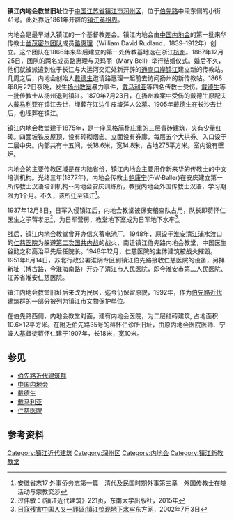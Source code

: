{{文物保护单位
| 级别 = 市县级
| 市/县名 = 镇江市
| 图片 = 
| 名称 = 伯先路近代建筑群
| 编号 = 
| 分类 = 近现代重要史迹及代表性建筑
| 时代 = 
| 所在 = [[镇江市|镇江市]][[润州区|润州区]]
| 登录 = 
}}
'''镇江内地会教堂旧址'''位于[[中国|中国]][[江苏省|江苏省]][[镇江市|镇江市]][[润州区|润州区]]，位于[[伯先路|伯先路]]中段东侧的小街41号。此处靠近1861年开辟的[[镇江英租界|镇江英租界]]。

内地会是最早进入镇江的一个基督教差会。镇江内地会由[[中国内地会|中国内地会]]的第一批来华传教士[[兰茂密尔团队|兰茂密尔团队]]成员[[路惠理|路惠理]]（William David Rudland，1839–1912年）创立。这个团队在1866年来华后建立的第一处传教基地选在浙江[[杭州|杭州]]。1867年12月25日，团队的两名成员路惠理与贝玛丽（Mary Bell）举行结婚仪式。婚后不久，他们就被派遣到位于长江与大运河交汇处新开辟的[[通商口岸|通商口岸]][[镇江|镇江]]建立新的传教站。几周之后，内地会创始人[[戴德生|戴德生]]邀请路惠理一起前去访问扬州的新传教站。1868年8月22日夜晚，发生[[扬州教案|扬州教案]]暴力事件，[[戴马利亚|戴马利亚]]等四名传教士受伤。[[戴德生|戴德生]]等一批传教士从扬州退到镇江。1870年7月23日，在扬州教案中受伤的戴德生原配夫人[[戴马利亚|戴马利亚]]在镇江去世，埋葬在江边牛皮坡洋人公墓。1905年戴德生在长沙去世后，也埋葬在镇江。

镇江内地会教堂建于1875年，是一座风格简朴庄重的三层青砖建筑，夹有少量红砖。四面坡铁皮屋顶，设有砖砌烟囱。立面设有券廊，每层五个大拱券。入口设于二层中央。内部共有十五间，长18.6米，宽14.8米，占地275平方米。室内设有壁炉。 

内地会的主要传教区域是在内陆省份，镇江内地会主要用作新来华的传教士的中文培训机构。光绪三年(1877年)，内地会传教士[[鲍康宁|鲍康宁]](F·W·Baller)在安庆建立第一所传教士汉语培训机构--内地会安庆训练所，教授内地会外国传教士汉语，学习期限为1个月。不久，该所迁至镇江<ref>安徽省志17 外事侨务志第一篇　清代及民国时期外事第三章　外国传教士在皖活动与宗教交涉</ref>。

1937年12月8日，日军入侵镇江后，内地会教堂被保安稽查队占用，队长即蒋怀仁医生之子蒋孝忠<ref>过伟敏：《镇江近代建筑》221页，东南大学出版社，2015年</ref>，为日军营房，教堂地下室成为日军地下水牢<ref>[http://news.eastday.com/epublish/gb/paper148/20020703/class014800003/hwz707249.htm 日寇残害中国人又一罪证:镇江惊现地下水牢]东方网，2002年7月3日</ref>。

战后，镇江内地会教堂曾开办信义蓄电池厂。1948年，原设于[[淮安|淮安]][[清江浦|清江浦]]水渡口的[[仁慈医院|仁慈医院]]为躲避[[第二次国共内战|第二次国共内战]]的战火，南迁镇江伯先路内地会教堂，中国医生谷懿之和高治平先后任院长。1948年12月，仁慈医院的主体建筑被战火摧毁。1951年6月14日，苏北行政公署淮阴专区到镇江伯先路接收仁慈医院的设备，另择新址（博古路，今淮海南路）开办了清江市人民医院，即今淮安市第二人民医院、江苏省淮安仁慈医院。

镇江内地会教堂旧址后来改为民居，迄今仍保留原貌，1992年，作为[[伯先路近代建筑群|伯先路近代建筑群]]的一部分被列为镇江市文物保护单位。

在伯先路西侧，内地会教堂对面，建有内地会医院，为二层红砖建筑, 占地面积10.6×12平方米。在附近伯先路35号的蒋怀仁诊所旧址，由原内地会医院医师、宁波人基督徒蒋怀仁建于1907年，长18米，宽10米。　

== 参见 ==
*[[伯先路近代建筑群|伯先路近代建筑群]]
*[[中国内地会|中国内地会]]
*[[戴德生|戴德生]]
*[[戴马利亚|戴马利亚]]
*[[仁慈医院|仁慈医院]]

== 参考资料 ==
{{reflist|2}}
[[Category:镇江近代建筑|Category:镇江近代建筑]]
[[Category:润州区|Category:润州区]]
[[Category:内地会|Category:内地会]]
[[Category:镇江新教教堂|Category:镇江新教教堂]]